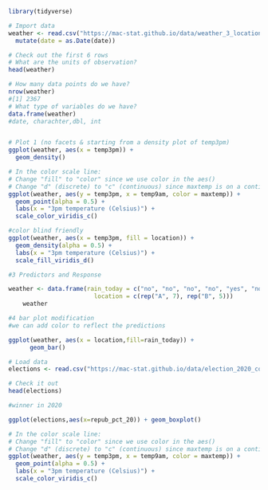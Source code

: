 ```r
library(tidyverse)

# Import data
weather <- read.csv("https://mac-stat.github.io/data/weather_3_locations.csv") |> 
  mutate(date = as.Date(date))  

# Check out the first 6 rows
# What are the units of observation?
head(weather)

# How many data points do we have? 
nrow(weather)
#[1] 2367
# What type of variables do we have?
data.frame(weather)
#date, charachter,dbl, int 


# Plot 1 (no facets & starting from a density plot of temp3pm)
ggplot(weather, aes(x = temp3pm)) + 
  geom_density()

# In the color scale line:
# Change "fill" to "color" since we use color in the aes()
# Change "d" (discrete) to "c" (continuous) since maxtemp is on a continuous scale
ggplot(weather, aes(y = temp3pm, x = temp9am, color = maxtemp)) + 
  geom_point(alpha = 0.5) + 
  labs(x = "3pm temperature (Celsius)") + 
  scale_color_viridis_c()

#color blind friendly
ggplot(weather, aes(x = temp3pm, fill = location)) + 
  geom_density(alpha = 0.5) + 
  labs(x = "3pm temperature (Celsius)") + 
  scale_fill_viridis_d()    
```

```r
#3 Predictors and Response

weather <- data.frame(rain_today = c("no", "no", "no", "no", "yes", "no", "yes", "no", "yes", "yes", "no", "yes"),
                        location = c(rep("A", 7), rep("B", 5)))
    weather
```
```r
#4 bar plot modification
#we can add color to reflect the predictions

ggplot(weather, aes(x = location,fill=rain_today)) +
      geom_bar() 
```
```r
# Load data
elections <- read.csv("https://mac-stat.github.io/data/election_2020_county.csv")

# Check it out
head(elections)

#winner in 2020

ggplot(elections,aes(x=repub_pct_20)) + geom_boxplot()
```
```r
# In the color scale line:
# Change "fill" to "color" since we use color in the aes()
# Change "d" (discrete) to "c" (continuous) since maxtemp is on a continuous scale
ggplot(weather, aes(y = temp3pm, x = temp9am, color = maxtemp)) + 
  geom_point(alpha = 0.5) + 
  labs(x = "3pm temperature (Celsius)") + 
  scale_color_viridis_c()
```

